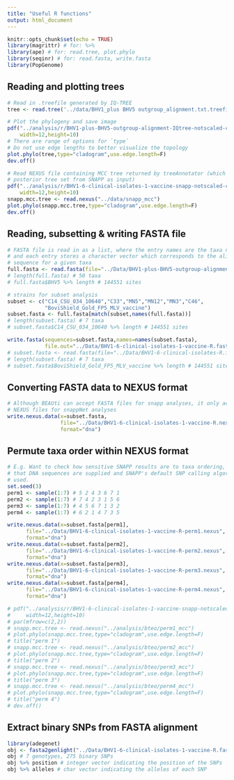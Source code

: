 ```yaml
---
title: "Useful R functions"
output: html_document
---
```


```r
knitr::opts_chunk$set(echo = TRUE)
library(magrittr) # for: %>%
library(ape) # for: read.tree, plot.phylo
library(seqinr) # for: read.fasta, write.fasta
library(PopGenome)
```

## Reading and plotting trees
```r
# Read in .treefile generated by IQ-TREE
tree <- read.tree('../data/BHV1_plus BHV5 outgroup_alignment.txt.treefile')

# Plot the phylogeny and save image
pdf("../analysis/r/BHV1-plus-BHV5-outgroup-alignment-IQtree-notscaled-cladogram.pdf",
    width=12,height=10)
# There are range of options for `type`
# Do not use edge lengths to better visualize the topology
plot.phylo(tree,type="cladogram",use.edge.length=F)
dev.off()

# Read NEXUS file containing MCC tree returned by treeAnnotator (which takes in
# posterior tree set from SNAPP as input)
pdf("../analysis/r/BHV1-6-clinical-isolates-1-vaccine-snapp-notscaled-cladogram.pdf",
    width=12,height=10)
snapp.mcc.tree <- read.nexus("../data/snapp_mcc")
plot.phylo(snapp.mcc.tree,type="cladogram",use.edge.length=F)
dev.off()
```

## Reading, subsetting & writing FASTA file
```r
# FASTA file is read in as a list, where the entry names are the taxa names
# and each entry stores a character vector which corresponds to the aligned
# sequence for a given taxa
full.fasta <- read.fasta(file="../Data/BHV1-plus-BHV5-outgroup-alignment.fasta")
# length(full.fasta) # 50 taxa
# full.fasta$BHV5 %>% length # 144551 sites

# strains for subset analysis
subset <- c("C14_CSU_034_10640","C33","MN5","MN12","MN3","C46",
            "BoviShield_Gold_FP5_MLV_vaccine")
subset.fasta <- full.fasta[match(subset,names(full.fasta))]
# length(subset.fasta) # 7 taxa
# subset.fasta$C14_CSU_034_10640 %>% length # 144551 sites

write.fasta(sequences=subset.fasta,names=names(subset.fasta),
            file.out="../Data/BHV1-6-clinical-isolates-1-vaccine-R.fasta")
# subset.fasta <- read.fasta(file="../Data/BHV1-6-clinical-isolates-R.fasta")
# length(subset.fasta) # 7 taxa
# subset.fasta$BoviShield_Gold_FP5_MLV_vaccine %>% length # 144551 sites
```

## Converting FASTA data to NEXUS format
```r
# Although BEAUti can accept FASTA files for snapp analyses, it only accepts
# NEXUS files for snappNet analyses
write.nexus.data(x=subset.fasta,
                 file="../Data/BHV1-6-clinical-isolates-1-vaccine-R.nexus",
                 format="dna")
```

## Permute taxa order within NEXUS format
```r
# E.g. Want to check how sensitive SNAPP results are to taxa ordering, assuming
# that DNA sequences are supplied and SNAPP's default SNP calling algorithm is
# used.
set.seed(3)
perm1 <- sample(1:7) # 5 2 4 3 6 7 1
perm2 <- sample(1:7) # 7 4 2 3 1 5 6
perm3 <- sample(1:7) # 4 5 6 7 1 3 2
perm4 <- sample(1:7) # 6 2 1 4 7 3 5

write.nexus.data(x=subset.fasta[perm1],
      file="../Data/BHV1-6-clinical-isolates-1-vaccine-R-perm1.nexus",
      format="dna")
write.nexus.data(x=subset.fasta[perm2],
      file="../Data/BHV1-6-clinical-isolates-1-vaccine-R-perm2.nexus",
      format="dna")
write.nexus.data(x=subset.fasta[perm3],
      file="../Data/BHV1-6-clinical-isolates-1-vaccine-R-perm3.nexus",
      format="dna")
write.nexus.data(x=subset.fasta[perm4],
      file="../Data/BHV1-6-clinical-isolates-1-vaccine-R-perm4.nexus",
      format="dna")

# pdf("../analysis/r/BHV1-6-clinical-isolates-1-vaccine-snapp-notscaled-cladogram-perms.pdf",
#     width=12,height=10)
# par(mfrow=c(2,2))
# snapp.mcc.tree <- read.nexus("../analysis/bteo/perm1_mcc")
# plot.phylo(snapp.mcc.tree,type="cladogram",use.edge.length=F)
# title("perm 1")
# snapp.mcc.tree <- read.nexus("../analysis/bteo/perm2_mcc")
# plot.phylo(snapp.mcc.tree,type="cladogram",use.edge.length=F)
# title("perm 2")
# snapp.mcc.tree <- read.nexus("../analysis/bteo/perm3_mcc")
# plot.phylo(snapp.mcc.tree,type="cladogram",use.edge.length=F)
# title("perm 3")
# snapp.mcc.tree <- read.nexus("../analysis/bteo/perm4_mcc")
# plot.phylo(snapp.mcc.tree,type="cladogram",use.edge.length=F)
# title("perm 4")
# dev.off()
```

## Extract binary SNPs from FASTA alignment
```r
library(adegenet)
obj <- fasta2genlight("../Data/BHV1-6-clinical-isolates-1-vaccine-R.fasta")
obj # 7 genotypes, 275 binary SNPs
obj %>% position # integer vector indicating the position of the SNPs
obj %>% alleles # char vector indicating the alleles of each SNP
```





